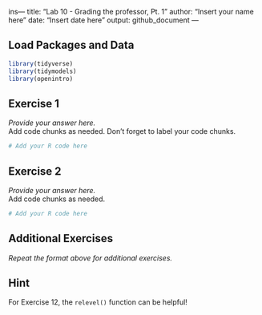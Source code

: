 ins---
title: "Lab 10 - Grading the professor, Pt. 1"
author: "Insert your name here"
date: "Insert date here"
output: github_document
---

## Load Packages and Data

```r
library(tidyverse) 
library(tidymodels)
library(openintro)
```

## Exercise 1

*Provide your answer here.*  
Add code chunks as needed. Don't forget to label your code chunks.


```r
# Add your R code here
```

## Exercise 2

*Provide your answer here.*  
Add code chunks as needed.

```r
# Add your R code here
```

## Additional Exercises

*Repeat the format above for additional exercises.*

## Hint

For Exercise 12, the `relevel()` function can be helpful!
